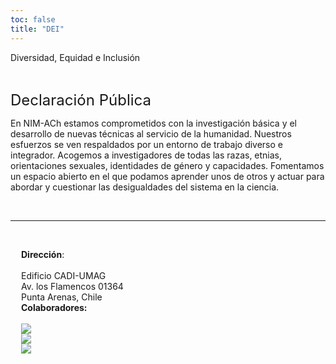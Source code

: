 ```yaml
---
toc: false
title: "DEI"
---
```


::: subnavbar
:::

::: {.display-5 .column-page}
Diversidad, Equidad e Inclusión
:::

<br>

::: {.grid .column-page .gap-3}
::: {.g-col-12 .g-col-md-4}
[Declaración Pública]{style="font-size: 1.5rem"}
:::
::: {.g-col-12 .g-col-md-8}
En NIM-ACh estamos comprometidos con la investigación básica y el desarrollo de nuevas técnicas al servicio de la humanidad. Nuestros esfuerzos se ven respaldados por un entorno de trabajo diverso e integrador. Acogemos a investigadores de todas las razas, etnias, orientaciones sexuales, identidades de género y capacidades. Fomentamos un espacio abierto en el que podamos aprender unos de otros y actuar para abordar y cuestionar las desigualdades del sistema en la ciencia.
:::
:::

<br>

<hr class="column-screen-inset">

<br>

```{=html}
<div class="grid column-screen-inset" style="--bs-columns: 4; margin-left: 17px !important; margin-right: 17px !important;">
  <div class="g-col-4 g-col-md-1">
    <div>
    <strong>Dirección</strong>:<br>
    <br>
    Edificio CADI-UMAG<br>
    Av. los Flamencos 01364<br>
    Punta Arenas, Chile<br>
    </div>
  </div>
  
  <div class="g-col-4 g-col-md-3">
  <strong>Colaboradores:</strong>
  <br>
  <br>
    <div class="grid justify-content-center mx-auto gap-2" style="--bs-columns: 12; --bs-rows: 2;">
      <div class="g-col-12 g-col-sm-4 my-auto mx-auto">
        <img src="images/partners/mediantar.png" style="max-height: 8em; width: auto;">
      </div>
      
      <div class="g-col-12 g-col-sm-4 my-auto mx-auto">
        <img src="images/partners/habitat.png" style="max-height: 8em; width: auto;">
      </div>
      
      <div class="g-col-12 g-col-sm-4 my-auto mx-auto">
        <img src="images/partners/cies.png" style="max-height: 8em; width: auto;">
      </div>
    </div>
  </div>
</div>
```
